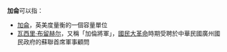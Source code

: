 '''加侖'''可以指：
*[[加侖|加侖]]，英美度量衡的一個容量單位
*[[瓦西里·布留赫尔|瓦西里·布留赫尔]]，又稱「加倫將軍」，[[國民大革命|國民大革命]]時期受聘於中華民國廣州國民政府的蘇聯首席軍事顧問
{{disambig|G|Cat=二字译名消歧义}}